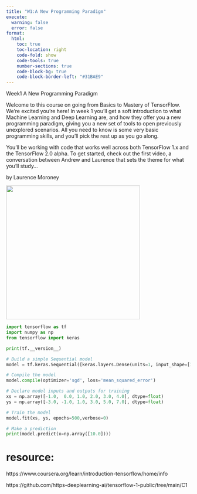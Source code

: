 ```yaml
---
title: "W1:A New Programming Paradigm"
execute:
  warning: false
  error: false
format:
  html:
    toc: true
    toc-location: right
    code-fold: show
    code-tools: true
    number-sections: true
    code-block-bg: true
    code-block-border-left: "#31BAE9"
---
```



Week1 A New Programming Paradigm

Welcome to this course on going from Basics to Mastery of TensorFlow. We're excited you're here! In week 1 you'll get a soft introduction to what Machine Learning and Deep Learning are, and how they offer you a new programming paradigm, giving you a new set of tools to open previously unexplored scenarios. All you need to know is some very basic programming skills, and you'll pick the rest up as you go along.

You'll be working with code that works well across both TensorFlow 1.x and the TensorFlow 2.0 alpha. To get started, check out the first video, a conversation between Andrew and Laurence that sets the theme for what you'll study...



by Laurence Moroney

![](images/2-01.png){width="365"}

```python
import tensorflow as tf
import numpy as np
from tensorflow import keras

print(tf.__version__)
```

```python
# Build a simple Sequential model
model = tf.keras.Sequential([keras.layers.Dense(units=1, input_shape=[1])])
```

```python
# Compile the model
model.compile(optimizer='sgd', loss='mean_squared_error')
```

```python
# Declare model inputs and outputs for training
xs = np.array([-1.0,  0.0, 1.0, 2.0, 3.0, 4.0], dtype=float)
ys = np.array([-3.0, -1.0, 1.0, 3.0, 5.0, 7.0], dtype=float)
```

```python
# Train the model
model.fit(xs, ys, epochs=500,verbose=0)
```

```python
# Make a prediction
print(model.predict(x=np.array([10.0])))
```

# resource:

https://www.coursera.org/learn/introduction-tensorflow/home/info

https://github.com/https-deeplearning-ai/tensorflow-1-public/tree/main/C1
